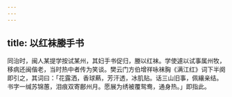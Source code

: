 ```yaml
---
---
---
```

title: 以红袜媵手书
---



同治时，闽人某提学按试某州，其妇手书促归，媵以红袜。学使遽以试事属州牧，移病还闽偕老，当时热中者传为笑谈。樊云门方伯增祥咏袜胸《满江红》词下半阕即引之，其词曰：「花露洒，香球爇，芳汗透，冰肌贴。话三山旧事，佩纕亲结。书字一缄苏锦蕙，泪痕双寄鄜州月。愿展为绣被覆鸳鸯，通身热。」即指此。